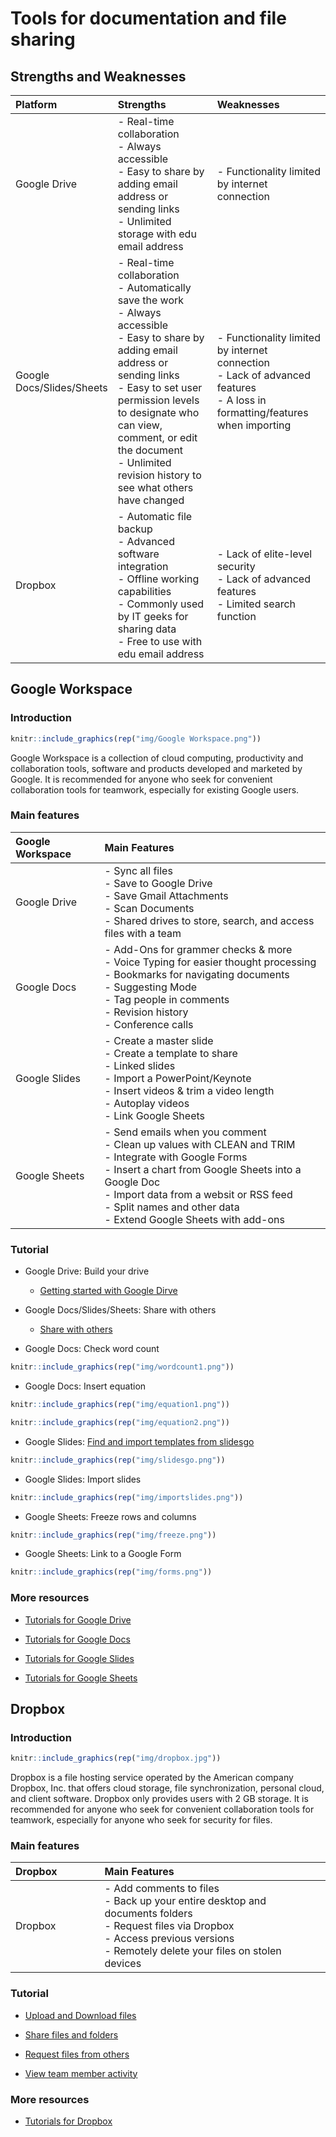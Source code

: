 # Tools for documentation and file sharing

## Strengths and Weaknesses

| Platform | Strengths | Weaknesses |
| :--- | :------- | :------- |
| Google Drive | - Real-time collaboration<br>- Always accessible<br>- Easy to share by adding email address or sending links<br>- Unlimited storage with edu email address | - Functionality limited by internet connection |
| Google Docs/Slides/Sheets | - Real-time collaboration<br>- Automatically save the work<br>- Always accessible<br>- Easy to share by adding email address or sending links<br>- Easy to set user permission levels to designate who can view, comment, or edit the document<br>- Unlimited revision history to see what others have changed | - Functionality limited by internet connection<br>- Lack of advanced features<br>- A loss in formatting/features when importing |
| Dropbox | - Automatic file backup<br>- Advanced software integration<br>- Offline working capabilities<br>- Commonly used by IT geeks for sharing data<br>- Free to use with edu email address | - Lack of elite-level security<br>- Lack of advanced features<br>- Limited search function |

## Google Workspace 

### Introduction

```r
knitr::include_graphics(rep("img/Google Workspace.png"))
```

Google Workspace is a collection of cloud computing, productivity and collaboration tools, software and products developed and marketed by Google. It is recommended for anyone who seek for convenient collaboration tools for teamwork, especially for existing Google users.     

### Main features

| Google Workspace | Main Features |
| :--- | :--------- |
| Google Drive | - Sync all files<br>- Save to Google Drive<br>- Save Gmail Attachments<br>- Scan Documents <br>- Shared drives to store, search, and access files with a team |
| Google Docs | - Add-Ons for grammer checks & more<br>- Voice Typing for easier thought processing<br>- Bookmarks for navigating documents<br>- Suggesting Mode<br>- Tag people in comments<br>- Revision history<br>- Conference calls |
| Google Slides | - Create a master slide<br>- Create a template to share<br>- Linked slides<br>- Import a PowerPoint/Keynote<br>- Insert videos & trim a video length<br>- Autoplay videos<br>- Link Google Sheets |
| Google Sheets | - Send emails when you comment<br>- Clean up values with CLEAN and TRIM<br>- Integrate with Google Forms<br>- Insert a chart from Google Sheets into a Google Doc<br>- Import data from a websit or RSS feed<br>- Split names and other data<br>- Extend Google Sheets with add-ons|

### Tutorial

* Google Drive: Build your drive 
  + [Getting started with Google Dirve](https://youtu.be/P7555XLfHgs)

* Google Docs/Slides/Sheets: Share with others

  + [Share with others](https://youtu.be/25CtYkqamIA)
  
* Google Docs: Check word count
  
```r
knitr::include_graphics(rep("img/wordcount1.png"))
```

* Google Docs: Insert equation
  
```r
knitr::include_graphics(rep("img/equation1.png"))
```

```r
knitr::include_graphics(rep("img/equation2.png"))
```

* Google Slides: [Find and import templates from slidesgo](https://slidesgo.com)
  
 ```r
knitr::include_graphics(rep("img/slidesgo.png"))
```
* Google Slides: Import slides 
  
 ```r
knitr::include_graphics(rep("img/importslides.png"))
```  
* Google Sheets: Freeze rows and columns

 ```r
knitr::include_graphics(rep("img/freeze.png"))
```

* Google Sheets: Link to a Google Form

 ```r
knitr::include_graphics(rep("img/forms.png"))
```  

### More resources

* [Tutorials for Google Drive](https://talkbitz.com/google-drive-features/)

* [Tutorials for Google Docs](https://blog.hubspot.com/marketing/google-docs-tips)

* [Tutorials for Google Slides](https://www.risevision.com/blog/20-google-slide-features-you-might-not-use...but-should)

* [Tutorials for Google Sheets](https://www.lovesdata.com/blog/google-sheets-tips)

## Dropbox

### Introduction

```r
knitr::include_graphics(rep("img/dropbox.jpg"))
```

Dropbox is a file hosting service operated by the American company Dropbox, Inc. that offers cloud storage, file synchronization, personal cloud, and client software. Dropbox only provides users with 2 GB storage. It is recommended for anyone who seek for convenient collaboration tools for teamwork, especially for anyone who seek for security for files.  

### Main features

| Dropbox | Main Features |
| :--- | :--------- |
| Dropbox | - Add comments to files<br>- Back up your entire desktop and documents folders<br>- Request files via Dropbox<br>- Access previous versions<br>- Remotely delete your files on stolen devices|

### Tutorial

* [Upload and Download files](https://fast.wistia.net/embed/iframe/fhh3n87je6)

* [Share files and folders](https://fast.wistia.net/embed/iframe/cb1w8z1qhm)

* [Request files from others](https://fast.wistia.net/embed/iframe/lsxu4wc346)

* [View team member activity](https://fast.wistia.net/embed/iframe/urby7qwctf)

### More resources

* [Tutorials for Dropbox](https://youtu.be/4Nan6Zt6bzw)
